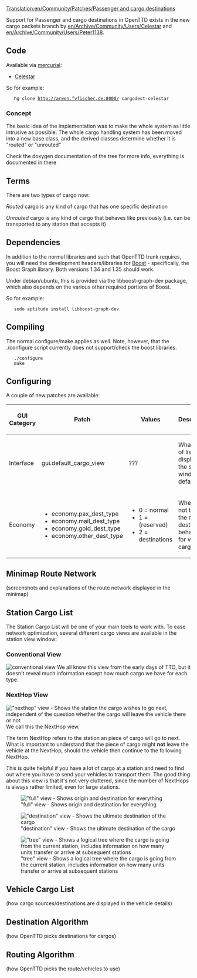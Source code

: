 [[Translation:en/Community/Patches/Passenger and cargo destinations]]
{{en/Stub}}

Support for Passenger and cargo destinations in OpenTTD exists in the new cargo packets branch by [[en/Archive/Community/Users/Celestar]] and [[en/Archive/Community/Users/Peter1138]].

== Code ==

Available via [http://www.selenic.com/mercurial/wiki/ mercurial]:
* [http://arwen.fvfischer.de:8000/ Celestar]


So for example:

    hg clone http://arwen.fvfischer.de:8000/ cargodest-celestar

=== Concept ===

The basic idea of the implementation was to make the whole system as little intrusive as possible. The whole cargo handling system has been moved into a new base class, and the derived classes determine whether it is "routed" or "unrouted"

Check the doxygen documentation of the tree for more info, everything is documented in there

== Terms ==

There are two types of cargo now:

''Routed'' cargo is any kind of cargo that has one specific destination

''Unrouted'' cargo is any kind of cargo that behaves like previously (i.e. can be transported to any station that accepts it)

== Dependencies ==

In addition to the normal libraries and such that OpenTTD trunk requires, you will need the development headers/libraries for [http://www.boost.org/ Boost] - specifically, the Boost Graph library. Both versions 1.34 and 1.35 should work.

Under debian/ubuntu, this is provided via the libboost-graph-dev package, which also depends on the various other required portions of Boost.

So for example:

    sudo aptitude install libboost-graph-dev

== Compiling ==

The normal configure/make applies as well. Note, however, that the ./configure script currently does not support/check the boost libraries.

    ./configure
    make

== Configuring ==

A couple of new patches are available:

{|
|+ 
! GUI Category || Patch !! Values !! Description
|-
| Interface || gui.default_cargo_view || ??? || What kind of listing to display in the station window by default
|-
| Economy
|
* economy.pax_dest_type
* economy.mail_dest_type
* economy.gold_dest_type
* economy.other_dest_type
| 
* 0 = normal
* 1 = (reserved)
* 2 = destinations
|
Whether or not to use the new destination behaviour for various cargo types 
|}

== Minimap Route Network ==

(screenshots and explanations of the route network displayed in the minimap)

== Station Cargo List ==

The Station Cargo List will be one of your main tools to work with. To ease network optimization,
several different cargo views are available in the station view window:

=== Conventional View ===
[[File:en/Community/Patches/Svw retract.png|frame|conventional view]]
We all know this view from the early days of TTO, but it doesn't reveal much information except how much cargo we have for each type.

=== NextHop View ===
[[File:en/Community/Patches/Svw nexthop.png|frame|"nexthop" view - Shows the station the cargo wishes to go next, independent of the question whether the cargo will leave the vehicle there or not]]
We call this the NextHop view.

The term NextHop refers to the station an piece of cargo will go to next. What is important to understand that the piece of cargo might '''not''' leave the vehicle at the NextHop, should the vehicle then continue to the following NextHop.

This is quite helpful if you have a lot of cargo at a station and need to find out where you have to send your vehicles to transport them. The good thing about this view is that it's not very cluttered, since the number of NextHops is always rather limited, even for large stations.

[[File:en/Community/Patches/Svw full.png|"full" view - Shows origin and destination for everything]]

[[File:en/Community/Patches/Svw destination.png|"destination" view - Shows the ultimate destination of the cargo]]

[[File:en/Community/Patches/Svw tree.png|"tree" view - Shows a logical tree where the cargo is going from the current station, includes information on how many units transfer or arrive at subsequent stations]]

== Vehicle Cargo List ==

(how cargo sources/destinations are displayed in the vehicle details)

== Destination Algorithm ==

(how OpenTTD picks destinations for cargos)

== Routing Algorithm ==

(how OpenTTD picks the route/vehicles to use)